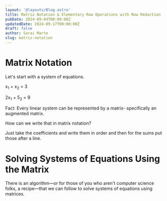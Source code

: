 ```yaml
---
layout: '@layouts/Blog.astro'
title: Matrix Notation & Elementary Row Operations with Row Reduction
pubDate: 2024-09-04T00:00:00Z 
updatedDate: 2024-09-17T00:00:00Z 
draft: false
author: Sarai Marte
slug: matrix-notation
---
```


# Matrix Notation  

Let's start with a system of equations. 

x<sub>1</sub> + x<sub>2</sub> = 3

2x<sub>1</sub> + 5<sub>2</sub> = 9

Fact: Every linear system can be represented by a matrix- specifically an augmented matrix.

How can we write that in matrix notation?

Just take the coefficients and write them in order and then for the sums put those after a line. 

# Solving Systems  of Equations Using the Matrix 

There is an algorithm—or for those of you who aren't computer science folks, a recipe—that we can follow to solve systems of equations using matrices.